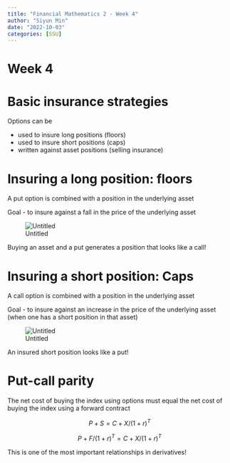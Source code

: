 ```yaml
---
title: "Financial Mathematics 2 - Week 4"
author: "Siyun Min"
date: "2022-10-03"
categories: [SSU]
---
```

# Week 4

# Basic insurance strategies

Options can be

- used to insure long positions (floors)
- used to insure short positions (caps)
- written against asset positions (selling insurance)

# Insuring a long position: floors

A put option is combined with a position in the underlying asset

Goal - to insure against a fall in the price of the underlying asset

![Untitled](./Untitled.png)

Buying an asset and a put generates a position that looks like a call!

# Insuring a short position: Caps

A call option is combined with a position in the underlying asset

Goal - to insure against an increase in the price of the underlying asset (when one has a short position in that asset)

![Untitled](./Untitled%201.png)

An insured short position looks like a put!

# Put-call parity

The net cost of buying the index using options must equal the net cost of buying the index using a forward contract

$$
P + S = C + X/(1 + r)^{T}
$$

$$
P + F/(1 + r)^{T} = C + X/(1 + r)^{T}
$$

This is one of the most important relationships in derivatives!